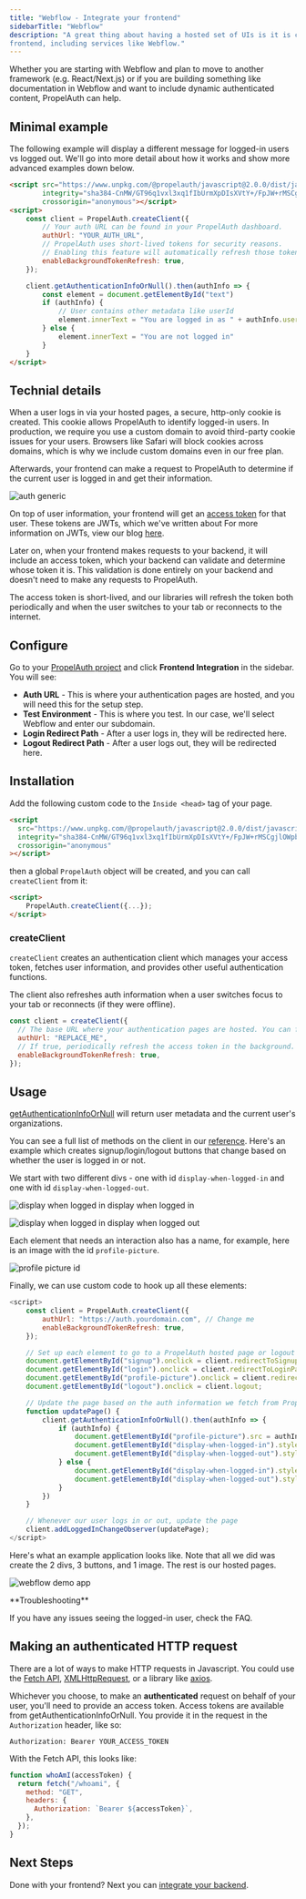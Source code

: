 ```yaml
---
title: "Webflow - Integrate your frontend"
sidebarTitle: "Webflow"
description: "A great thing about having a hosted set of UIs is it is compatible with any
frontend, including services like Webflow."
---
```


Whether you are starting with Webflow and plan to move to another framework
(e.g. React/Next.js) or if you are building something like documentation in
Webflow and want to include dynamic authenticated content, PropelAuth can help.

## Minimal example

The following example will display a different message for logged-in users vs
logged out. We'll go into more detail about how it works and show more advanced
examples down below.

```html
<script src="https://www.unpkg.com/@propelauth/javascript@2.0.0/dist/javascript.min.js"
        integrity="sha384-CnMW/GT96q1vxl3xq1fIbUrmXpDIsXVtY+/FpJW+rMSCgjlOWpbVfs5G0dg2bMN5"
        crossorigin="anonymous"></script>
<script>
    const client = PropelAuth.createClient({
        // Your auth URL can be found in your PropelAuth dashboard. 
        authUrl: "YOUR_AUTH_URL", 
        // PropelAuth uses short-lived tokens for security reasons. 
        // Enabling this feature will automatically refresh those tokens in the background. See technical details for more info.
        enableBackgroundTokenRefresh: true, 
    });

    client.getAuthenticationInfoOrNull().then(authInfo => {
        const element = document.getElementById("text")
        if (authInfo) {
            // User contains other metadata like userId
            element.innerText = "You are logged in as " + authInfo.user.email 
        } else {
            element.innerText = "You are not logged in"
        }
    }
</script>
```

## Technial details

When a user logs in via your hosted pages, a secure, http-only cookie is
created. This cookie allows PropelAuth to identify logged-in users. In
production, we require you use a custom domain to avoid third-party cookie
issues for your users. Browsers like Safari will block cookies across domains,
which is why we include custom domains even in our free plan.

Afterwards, your frontend can make a request to PropelAuth to determine if the
current user is logged in and get their information.

![auth generic](/images/auth-generic-1.png)

On top of user information, your frontend will get an
[access token](/overview/access-tokens) for that user. These tokens
are JWTs, which we've written about For more information on JWTs, view our blog
[here](https://www.propelauth.com/post/jwts-explained-with-code-examples).

Later on, when your frontend makes requests to your backend, it will include an
access token, which your backend can validate and determine whose token it is.
This validation is done entirely on your backend and doesn't need to make any
requests to PropelAuth.

The access token is short-lived, and our libraries will refresh the token both
periodically and when the user switches to your tab or reconnects to the
internet.

## Configure

Go to your [PropelAuth project](https://auth.propelauth.com/signup) and click
**Frontend Integration** in the sidebar. You will see:

- **Auth URL** - This is where your authentication pages are hosted, and you
  will need this for the setup step.
- **Test Environment** - This is where you test. In our case, we'll select
  Webflow and enter our subdomain.
- **Login Redirect Path** - After a user logs in, they will be redirected here.
- **Logout Redirect Path** - After a user logs out, they will be redirected
  here.

## Installation

Add the following custom code to the `Inside <head>` tag of your page.

```html
<script
  src="https://www.unpkg.com/@propelauth/javascript@2.0.0/dist/javascript.min.js"
  integrity="sha384-CnMW/GT96q1vxl3xq1fIbUrmXpDIsXVtY+/FpJW+rMSCgjlOWpbVfs5G0dg2bMN5"
  crossorigin="anonymous"
></script>
```

then a global `PropelAuth` object will be created, and you can call
`createClient` from it:

```html
<script>
    PropelAuth.createClient({...});
</script>
```

### createClient

`createClient` creates an authentication client which manages your access token,
fetches user information, and provides other useful authentication functions.

The client also refreshes auth information when a user switches focus to your
tab or reconnects (if they were offline).

```js
const client = createClient({
  // The base URL where your authentication pages are hosted. You can find this under the Frontend Integration section for your project.
  authUrl: "REPLACE_ME", 
  // If true, periodically refresh the access token in the background. This helps ensure you always have a valid token ready to go. Default true.
  enableBackgroundTokenRefresh: true, 
});
```

## Usage

[getAuthenticationInfoOrNull](/reference/frontend-apis/js#get-current-user-information) will return user
metadata and the current user's organizations.

You can see a full list of methods on the client in our
[reference](/reference/frontend-apis/js). Here's an example which creates
signup/login/logout buttons that change based on whether the user is logged in
or not.

We start with two different divs - one with id `display-when-logged-in` and one
with id `display-when-logged-out`.

![display when logged in display when logged in](/images/display-when-logged-in.png)

![display when logged in display when logged out](/images/display-when-logged-out.png)

Each element that needs an interaction also has a name, for example, here is an
image with the id `profile-picture`.

![profile picture id](/images/profile-picture.png)

Finally, we can use custom code to hook up all these elements:

```js
<script>
    const client = PropelAuth.createClient({
        authUrl: "https://auth.yourdomain.com", // Change me
        enableBackgroundTokenRefresh: true,
    });

    // Set up each element to go to a PropelAuth hosted page or logout
    document.getElementById("signup").onclick = client.redirectToSignupPage;
    document.getElementById("login").onclick = client.redirectToLoginPage;
    document.getElementById("profile-picture").onclick = client.redirectToAccountPage;
    document.getElementById("logout").onclick = client.logout;

    // Update the page based on the auth information we fetch from PropelAuth
    function updatePage() {
        client.getAuthenticationInfoOrNull().then(authInfo => {
            if (authInfo) {
                document.getElementById("profile-picture").src = authInfo.user.pictureUrl;
                document.getElementById("display-when-logged-in").style.display = "revert";
                document.getElementById("display-when-logged-out").style.display = "none";
            } else {
                document.getElementById("display-when-logged-in").style.display = "none";
                document.getElementById("display-when-logged-out").style.display = "revert";
            }
        })
    }

    // Whenever our user logs in or out, update the page
    client.addLoggedInChangeObserver(updatePage);
</script>
```

Here's what an example application looks like. Note that all we did was create
the 2 divs, 3 buttons, and 1 image. The rest is our hosted pages.

![webflow demo app](/images/webflow_demo.gif)

<Note>
**Troubleshooting**

If you have any issues seeing the logged-in user, check the FAQ.

</Note>

## Making an authenticated HTTP request

There are a lot of ways to make HTTP requests in Javascript. You could use the
[Fetch API](https://developer.mozilla.org/en-US/docs/Web/API/Fetch_API/Using_Fetch),
[XMLHttpRequest](https://developer.mozilla.org/en-US/docs/Web/API/XMLHttpRequest),
or a library like [axios](https://www.npmjs.com/package/axios).

Whichever you choose, to make an **authenticated** request on behalf of your
user, you'll need to provide an access token. Access tokens are available from
getAuthenticationInfoOrNull. You provide it in the request in the
`Authorization` header, like so:

```
Authorization: Bearer YOUR_ACCESS_TOKEN
```

With the Fetch API, this looks like:

```js
function whoAmI(accessToken) {
  return fetch("/whoami", {
    method: "GET",
    headers: {
      Authorization: `Bearer ${accessToken}`,
    },
  });
}
```

## Next Steps

Done with your frontend? Next you can
[integrate your backend](/getting-started/backend-integration).
